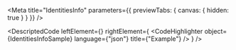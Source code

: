 
<Meta title="IdentitiesInfo" parameters={{ previewTabs: { canvas: { hidden: true } } }} />

<DescriptedCode
  leftElement={<IdentitiesInfoDesc />}
  rightElement={
    <CodeHighlighter
      object={IdentitiesInfoSample}
      language={"json"}
      title={"Example"}
    />
  }
/>
